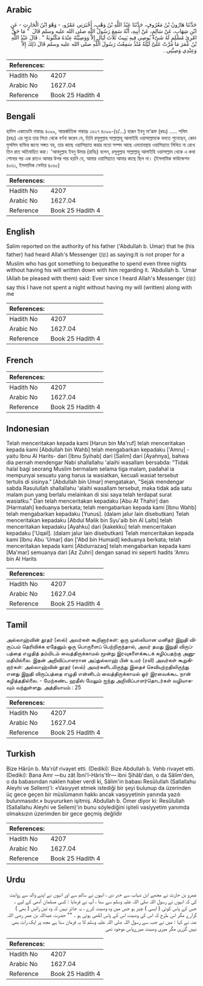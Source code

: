 ## Arabic


<div dir="rtl" lang="ar" style={{fontSize:'larger',backgroundColor:'#f8f9fa',padding:20}}>
حَدَّثَنَا هَارُونُ بْنُ مَعْرُوفٍ، حَدَّثَنَا عَبْدُ اللَّهِ بْنُ وَهْبٍ، أَخْبَرَنِي عَمْرٌو، - وَهْوَ ابْنُ الْحَارِثِ - عَنِ ابْنِ شِهَابٍ، عَنْ سَالِمٍ، عَنْ أَبِيهِ، أَنَّهُ سَمِعَ رَسُولَ اللَّهِ صلى الله عليه وسلم قَالَ ‏ "‏ مَا حَقُّ امْرِئٍ مُسْلِمٍ لَهُ شَىْءٌ يُوصِي فِيهِ يَبِيتُ ثَلاَثَ لَيَالٍ إِلاَّ وَوَصِيَّتُهُ عِنْدَهُ مَكْتُوبَةٌ ‏"‏ ‏.‏ قَالَ عَبْدُ اللَّهِ بْنُ عُمَرَ مَا مَرَّتْ عَلَىَّ لَيْلَةٌ مُنْذُ سَمِعْتُ رَسُولَ اللَّهِ صلى الله عليه وسلم قَالَ ذَلِكَ إِلاَّ وَعِنْدِي وَصِيَّتِي ‏.‏
</div>
<div style={{backgroundColor:'#f8f9fa',padding:20, marginBottom: 10}}><table> <thead> <tr> <th>References:</th> <th></th> </tr> </thead> <tbody><tr><td>Hadith No</td><td>4207</td></tr><tr><td>Arabic No</td><td>1627.04</td></tr><tr><td>Reference</td><td>Book 25 Hadith 4</td></tr></tbody></table></div>

## Bengali


<div dir="ltr" lang="bn" style={{fontSize:'larger',backgroundColor:'#f8f9fa',padding:20}}>
হাদিস একাডেমি নাম্বারঃ ৪০৯৯, আন্তর্জাতিক নাম্বারঃ ১৬২৭ ৪০৯৯-(৪/...) হারূন ইবনু মা’রূফ (রহঃ) ..... সলিম (রহঃ) এর সূত্রে তার পিতা থেকে বর্ণনা করেন যে, তিনি রসূলুল্লাহ সাল্লাল্লাহু আলাইহি ওয়াসাল্লামকে বলতে শুনেছেন, কোন মুসলিম ব্যক্তির জন্যে সঙ্গত নয়, তার কাছে ওয়াসিয়্যাত করার মতো সম্পদ আছে এমতাবস্থায় ওয়াসিয়্যাত লিখিত না রেখে তিন রাত অতিবাহিত করা। 'আবদুল্লাহ ইবনু উমার (রাযিঃ) বলেন, রসূলুল্লাহ সাল্লাল্লাহু আলাইহি ওয়াসাল্লাম থেকে এ কথা শোনার পর এক রাতও আমার উপর পার হয়নি যে, আমার ওয়াসিয়্যাত আমার কাছে ছিল না। (ইসলামিক ফাউন্ডেশন ৪০৬১, ইসলামিক সেন্টার ৪০৬০)
</div>
<div style={{backgroundColor:'#f8f9fa',padding:20, marginBottom: 10}}><table> <thead> <tr> <th>References:</th> <th></th> </tr> </thead> <tbody><tr><td>Hadith No</td><td>4207</td></tr><tr><td>Arabic No</td><td>1627.04</td></tr><tr><td>Reference</td><td>Book 25 Hadith 4</td></tr></tbody></table></div>

## English


<div dir="ltr" lang="en" style={{fontSize:'larger',backgroundColor:'#f8f9fa',padding:20}}>
Salim reported on the authority of his father ('Abdullah b. Umar) that he (his father) had heard Allah's Messenger (ﷺ) as saying:It is not proper for a Muslim who has got something to bequeathe to spend even three nights without having his will written down with him regarding it. 'Abdullah b. 'Umar (Allah be pleased with them) said: Ever since I heard Allah's Messenger (ﷺ) say this I have not spent a night without having my will (written) along with me
</div>
<div style={{backgroundColor:'#f8f9fa',padding:20, marginBottom: 10}}><table> <thead> <tr> <th>References:</th> <th></th> </tr> </thead> <tbody><tr><td>Hadith No</td><td>4207</td></tr><tr><td>Arabic No</td><td>1627.04</td></tr><tr><td>Reference</td><td>Book 25 Hadith 4</td></tr></tbody></table></div>

## French


<div dir="ltr" lang="fr" style={{fontSize:'larger',backgroundColor:'#f8f9fa',padding:20}}>

</div>
<div style={{backgroundColor:'#f8f9fa',padding:20, marginBottom: 10}}><table> <thead> <tr> <th>References:</th> <th></th> </tr> </thead> <tbody><tr><td>Hadith No</td><td>4207</td></tr><tr><td>Arabic No</td><td>1627.04</td></tr><tr><td>Reference</td><td>Book 25 Hadith 4</td></tr></tbody></table></div>

## Indonesian


<div dir="ltr" lang="id" style={{fontSize:'larger',backgroundColor:'#f8f9fa',padding:20}}>
Telah menceritakan kepada kami [Harun bin Ma'ruf] telah menceritakan kepada kami [Abdullah bin Wahb] telah mengabarkan kepadaku ['Amru] -yaitu Ibnu Al Harits- dari [Ibnu Syihab] dari [Salim] dari [Ayahnya], bahwa dia pernah mendengar Nabi shallallahu 'alaihi wasallam bersabda: "Tidak halal bagi seorang Muslim bermalam selama tiga malam, padahal ia mempunyai sesuatu yang harus ia wasiatkan, kecuali wasiat tersebut tertulis di sisinya." [Abdullah bin Umar] mengatakan, "Sejak mendengar sabda Rasulullah shallallahu 'alaihi wasallam tersebut, maka tidak ada satu malam pun yang berlalu melainkan di sisi saya telah terdapat surat wasiatku." Dan telah menceritakan kepadaku [Abu At Thahir] dan [Harmalah] keduanya berkata; telah mengabarkan kepada kami [Ibnu Wahb] telah mengabarkan kepadaku [Yunus]. (dalam jalur lain disebutkan) Telah menceritakan kepadaku [Abdul Malik bin Syu'aib bin Al Laits] telah menceritakan kepadaku [Ayahku] dari [kakekku] telah menceritakan kepadaku ['Uqail]. (dalam jalur lain disebutkan) Telah menceritakan kepada kami [Ibnu Abu 'Umar] dan ['Abd bin Humaid] keduanya berkata; telah menceritakan kepada kami [Abdurrazaq] telah mengabarkan kepada kami [Ma'mar] semuanya dari [Az Zuhri] dengan sanad ini seperti hadits 'Amru bin Al Harits
</div>
<div style={{backgroundColor:'#f8f9fa',padding:20, marginBottom: 10}}><table> <thead> <tr> <th>References:</th> <th></th> </tr> </thead> <tbody><tr><td>Hadith No</td><td>4207</td></tr><tr><td>Arabic No</td><td>1627.04</td></tr><tr><td>Reference</td><td>Book 25 Hadith 4</td></tr></tbody></table></div>

## Tamil


<div dir="ltr" lang="ta" style={{fontSize:'larger',backgroundColor:'#f8f9fa',padding:20}}>
அல்லாஹ்வின் தூதர் (ஸல்) அவர்கள் கூறினார்கள்: ஒரு முஸ்லிமான மனிதர் இறுதி விருப்பம் தெரிவிக்க ஏதேனும் ஒரு பொருளைப் பெற்றிருந்தால், அவர் தமது இறுதி விருப்பத்தை எழுதித் தம்மிடம் வைத்திருக்காமல் மூன்று இரவுகளைக்கூடக் கழிப்பதற்கு அனுமதியில்லை. இதன் அறிவிப்பாளரான அப்துல்லாஹ் பின் உமர் (ரலி) அவர்கள் கூறுகிறார்கள்: அல்லாஹ்வின் தூதர் (ஸல்) அவர்களிடமிருந்து இதைச் செவியுற்றதிலிருந்து எனது இறுதி விருப்பத்தை எழுதி என்னிடம் வைத்திருக்காமல் ஓர் இரவைக்கூட நான் கழித்ததில்லை. - மேற்கண்ட ஹதீஸ் மேலும் ஐந்து அறிவிப்பாளர்தொடர்கள் வழியாகவும் வந்துள்ளது. அத்தியாயம் : 25
</div>
<div style={{backgroundColor:'#f8f9fa',padding:20, marginBottom: 10}}><table> <thead> <tr> <th>References:</th> <th></th> </tr> </thead> <tbody><tr><td>Hadith No</td><td>4207</td></tr><tr><td>Arabic No</td><td>1627.04</td></tr><tr><td>Reference</td><td>Book 25 Hadith 4</td></tr></tbody></table></div>

## Turkish


<div dir="ltr" lang="tr" style={{fontSize:'larger',backgroundColor:'#f8f9fa',padding:20}}>
Bize Hârûn b. Ma'rûf rivayet etti. (Dediki): Bize Abdullah b. Vehb rivayet etti. (Dediki): Bana Amr —bu zât İbni'l-Hâris'tİr— ibni Şihâb'dan, o da Sâlim'den, o da babasından naklen haber verdi ki, Sâlim'in babası Resûlullah (Sallallahu Aleyhi ve Sellem)'i: «Vasıyyet etmek istediği bir şeyi bulunup da üzerinden üç gece geçen bir müslümanın hakkı ancak vasıyyetinin yanında yazılı bulunmasıdır.» buyururken işitmiş. Abdullah b. Ömer diyor ki: Resûlullah (Sallallahu Aleyhi ve Sellem)'in bunu söylediğini işiteli vasiyyetim yanımda olmaksızın üzerimden bir gece geçmiş değildir
</div>
<div style={{backgroundColor:'#f8f9fa',padding:20, marginBottom: 10}}><table> <thead> <tr> <th>References:</th> <th></th> </tr> </thead> <tbody><tr><td>Hadith No</td><td>4207</td></tr><tr><td>Arabic No</td><td>1627.04</td></tr><tr><td>Reference</td><td>Book 25 Hadith 4</td></tr></tbody></table></div>

## Urdu


<div dir="rtl" lang="ur" style={{fontSize:'larger',backgroundColor:'#f8f9fa',padding:20}}>
عمرو بن حارث نے مجھے ابن شہاب سے خبر دی ، انہوں نے سالم سے اور انہوں نے اپنے والد سے روایت کی کہ انہوں نے رسول اللہ صلی اللہ علیہ وسلم سے سنا ، آپ نے فرمایا : کسی مسلمان آدمی کے لیے ، جس کے پاس کوئی ( ایسی ) چیز ہو جس میں وہ وصیت کرے ، یہ جائز نہیں کہ وہ تین راتیں ( بھی ) گزارے مگر اس طرح کہ اس کی وصیت اس کے پاس لکھی ہوئی ہو ۔ "" حضرت عبداللہ بن عمر رضی اللہ عنہ نے کہا : میں نے جب سے رسول اللہ صلی اللہ علیہ وسلم کا یہ فرمان سنا ہے مجھ پر ایک رات بھی نہیں گزری مگر میری وصیت میرےپاس موجود تھی
</div>
<div style={{backgroundColor:'#f8f9fa',padding:20, marginBottom: 10}}><table> <thead> <tr> <th>References:</th> <th></th> </tr> </thead> <tbody><tr><td>Hadith No</td><td>4207</td></tr><tr><td>Arabic No</td><td>1627.04</td></tr><tr><td>Reference</td><td>Book 25 Hadith 4</td></tr></tbody></table></div>